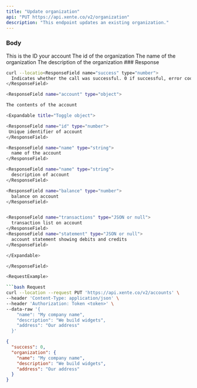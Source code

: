 ```yaml
---
title: "Update organization"
api: "PUT https://api.xente.co/v2/organization"
description: "This endpoint updates an existing organization."
---
```


### Body
<ParamField query="id" type="string">
  This is the ID your account
</ParamField>
<ParamField body="id" type="string">
  The id of the organization
</ParamField>
<ParamField body="name" type="string">
  The name of the organization
</ParamField>
<ParamField body="description" type="string">
  The description of the organization
</ParamField>
### Response


<RequestExample>

```bash Request
curl --locatio<ResponseField name="success" type="number">
  Indicates whether the call was successful. 0 if successful, error code if not
</ResponseField>

<ResponseField name="account" type="object">

The contents of the account

<Expandable title="Toggle object">

<ResponseField name="id" type="number">
 Unique identifier of account
</ResponseField>

<ResponseField name="name" type="string">
  name of the account
</ResponseField>

<ResponseField name="name" type="string">
  description of account
</ResponseField>

<ResponseField name="balance" type="number">
  balance on account
</ResponseField>


<ResponseField name="transactions" type="JSON or null">
  transaction list on account
</ResponseField>
<ResponseField name="statement" type="JSON or null">
  account statement showing debits and credits 
</ResponseField>

</Expandable>

</ResponseField>

<RequestExample>

```bash Request
curl --location --request PUT 'https://api.xente.co/v2/accounts' \
--header 'Content-Type: application/json' \
--header 'Authorization: Token <token>' \
--data-raw '{
    "name": "My company name",
    "description": "We build widgets",
    "address": "Our address"
  }'
```

</RequestExample>

<ResponseExample>

```json Response
{
  "success": 0,
  "organization": {
    "name": "My company name",
    "description": "We build widgets",
    "address": "Our address"
  }
}
```

</ResponseExample>
